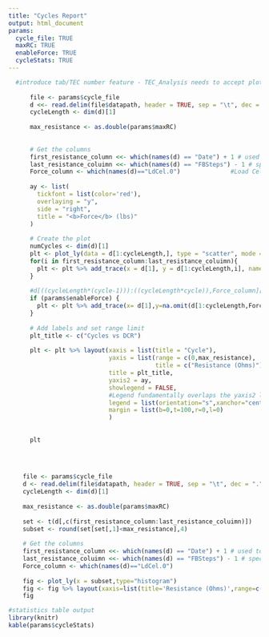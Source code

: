 ---
title: "Cycles Report"
output: html_document
params:
  cycle_file: TRUE
  maxRC: TRUE
  enableForce: TRUE
  cycleStats: TRUE
---

```{r, echo=FALSE,warning = FALSE}
      
     
  #introduce tab/TEC number feature - TEC_Analysis needs to accept plot # argument
      
      file <- params$cycle_file
      d <<- read.delim(file$datapath, header = TRUE, sep = "\t", dec = ".", comment.char = "!", fill = TRUE, skip=22)
      cycleLength <- dim(d)[1]
      
      max_resistance <- as.double(params$maxRC)
      
      
      # Get the columns
      first_resistance_column <<- which(names(d) == "Date") + 1 # used to indicate which column is the first one that contains resistacne data
      last_resistance_coluimn <<- which(names(d) == "FBSteps") - 1 # specifies the last column that contains resistance data
      Force_column <- which(names(d)=="LdCel.0")              #Load Cell data - forces
      
      ay <- list(
        tickfont = list(color='red'),
        overlaying = "y",
        side = "right",
        title = "<b>Force</b> (lbs)"
      )
      
      # Create the plot
      numCycles <- dim(d)[1]
      plt <- plot_ly(data = d[1:cycleLength,], type = "scatter", mode = "lines",width=1000,height=800)
      for(i in first_resistance_column:last_resistance_coluimn){
        plt <- plt %>% add_trace(x = d[1], y = d[1:cycleLength,i], name = names(d)[i])
      }
      
      #d[((cycleLength*(cycle-1))):((cycleLength*cycle)),Force_column][1] <- 0
      if (params$enableForce) {
        plt <- plt %>% add_trace(x= d[1],y=na.omit(d[1:cycleLength,Force_column]),name = "Force", yaxis="y2",line=list(width=1,color='red'))      #Force trace
      }
      
      # Add labels and set range limit
      plt_title <- c("Cycles vs DCR")
      
      plt <- plt %>% layout(xaxis = list(title = "Cycle"),
                            yaxis = list(range = c(0,max_resistance),
                                         title = c("Resistance (Ohms)")),
                            title = plt_title,
                            yaxis2 = ay,
                            showlegend = FALSE,
                            #Legend fundamentally overlaps the yaxis2 label - this is a known issue 
                            legend = list(orientation="s",xanchor="center"),
                            margin = list(b=0,t=100,r=0,l=0)
                            )
      
      
      plt
      
      
      
```

```{r,echo=FALSE}

    file <- params$cycle_file
    d <- read.delim(file$datapath, header = TRUE, sep = "\t", dec = ".", comment.char = "!", fill = TRUE, skip=22)
    cycleLength <- dim(d)[1]
    
    max_resistance <- as.double(params$maxRC)
    
    set <- t(d[,c(first_resistance_column:last_resistance_coluimn)])
    subset <- round(set[set[,1]<max_resistance],4)
    
    # Get the columns
    first_resistance_column <<- which(names(d) == "Date") + 1 # used to indicate which column is the first one that contains resistacne data
    last_resistance_coluimn <<- which(names(d) == "FBSteps") - 1 # specifies the last column that contains resistance data
    Force_column <- which(names(d)=="LdCel.0")      
    
    fig <- plot_ly(x = subset,type="histogram")
    fig <- fig %>% layout(xaxis=list(title='Resistance (Ohms)',range=c(0,max_resistance)),yaxis=list(title='Frequency'),title='Histogram of All Cycles')
    fig
```


```{r,echo=FALSE,warning = FALSE}
#statistics table output 
library(knitr)
kable(params$cycleStats)
```

  
    